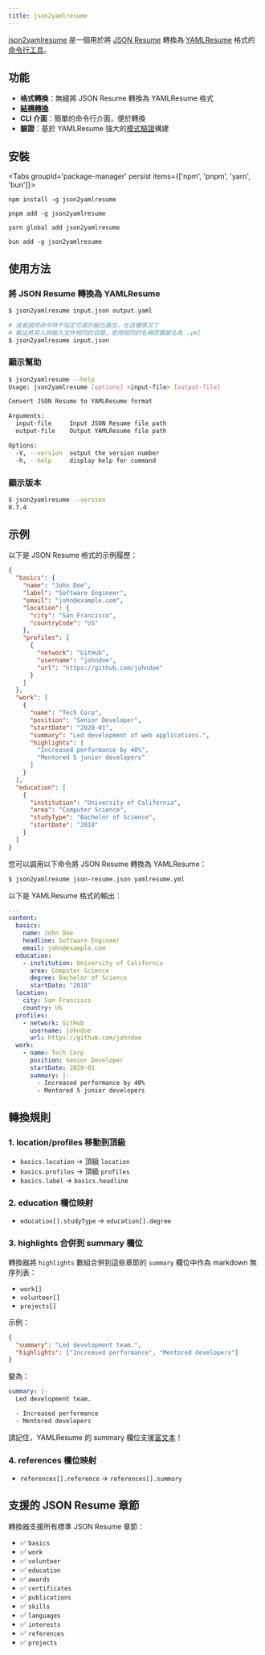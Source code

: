 ```yaml
---
title: json2yamlresume
---
```



[json2yamlresume](https://yamlresume.dev/docs/ecosystem/json2yamlresume) 是一個用於將 [JSON Resume](https://jsonresume.org/) 轉換為 [YAMLResume](https://yamlresume.dev/) 格式的[命令行工具](https://npmjs.com/package/json2yamlresume)。

## 功能

- **格式轉換**：無縫將 JSON Resume 轉換為 YAMLResume 格式
- **[結構轉換](#conversion-rules)**
- **CLI 介面**：簡單的命令行介面，便於轉換
- **驗證**：基於 YAMLResume 強大的[模式驗證](/zh-tw/docs/compiler/schema)構建

## 安裝

<Tabs groupId='package-manager' persist items={['npm', 'pnpm', 'yarn', 'bun']}>
```console tab="npm"
npm install -g json2yamlresume
```

```console tab="pnpm"
pnpm add -g json2yamlresume
```

```console tab="yarn"
yarn global add json2yamlresume
```

```console tab="bun"
bun add -g json2yamlresume
```

</Tabs>

## 使用方法

### 將 JSON Resume 轉換為 YAMLResume

```bash
$ json2yamlresume input.json output.yaml

# 或者調用命令時不指定可選的輸出路徑，在這種情況下
# 輸出將寫入與輸入文件相同的目錄，使用相同的名稱但擴展名為 .yml
$ json2yamlresume input.json
```

### 顯示幫助

```bash
$ json2yamlresume --help
Usage: json2yamlresume [options] <input-file> [output-file]

Convert JSON Resume to YAMLResume format

Arguments:
  input-file     Input JSON Resume file path
  output-file    Output YAMLResume file path

Options:
  -V, --version  output the version number
  -h, --help     display help for command
```

### 顯示版本

```bash
$ json2yamlresume --version
0.7.4
```

## 示例

以下是 JSON Resume 格式的示例履歷：

```json lineNumbers title="json-resume.json"
{
  "basics": {
    "name": "John Doe",
    "label": "Software Engineer",
    "email": "john@example.com",
    "location": {
      "city": "San Francisco",
      "countryCode": "US"
    },
    "profiles": [
      {
        "network": "GitHub",
        "username": "johndoe",
        "url": "https://github.com/johndoe"
      }
    ]
  },
  "work": [
    {
      "name": "Tech Corp",
      "position": "Senior Developer",
      "startDate": "2020-01",
      "summary": "Led development of web applications.",
      "highlights": [
        "Increased performance by 40%",
        "Mentored 5 junior developers"
      ]
    }
  ],
  "education": [
    {
      "institution": "University of California",
      "area": "Computer Science",
      "studyType": "Bachelor of Science",
      "startDate": "2018"
    }
  ]
}
```

您可以調用以下命令將 JSON Resume 轉換為 YAMLResume：

```bash
$ json2yamlresume json-resume.json yamlresume.yml
```

以下是 YAMLResume 格式的輸出：

```yaml lineNumbers title="yamlresume.yml"
---
content:
  basics:
    name: John Doe
    headline: Software Engineer
    email: john@example.com
  education:
    - institution: University of California
      area: Computer Science
      degree: Bachelor of Science
      startDate: "2018"
  location:
    city: San Francisco
    country: US
  profiles:
    - network: GitHub
      username: johndoe
      url: https://github.com/johndoe
  work:
    - name: Tech Corp
      position: Senior Developer
      startDate: 2020-01
      summary: |-
        - Increased performance by 40%
        - Mentored 5 junior developers
```

## 轉換規則

### 1. location/profiles 移動到頂級

- `basics.location` → 頂級 `location`
- `basics.profiles` → 頂級 `profiles`
- `basics.label` → `basics.headline`

### 2. education 欄位映射

- `education[].studyType` → `education[].degree`

### 3. highlights 合併到 summary 欄位

轉換器將 `highlights` 數組合併到這些章節的 `summary` 欄位中作為 markdown 無序列表：

- `work[]`
- `volunteer[]`
- `projects[]`

示例：

```json
{
  "summary": "Led development team.",
  "highlights": ["Increased performance", "Mentored developers"]
}
```

變為：

```yaml
summary: |-
  Led development team.

  - Increased performance
  - Mentored developers
```

請記住，YAMLResume 的 summary 欄位支援[富文本](/zh-tw/docs/content/rich-text)！

### 4. references 欄位映射

- `references[].reference` → `references[].summary`

## 支援的 JSON Resume 章節

轉換器支援所有標準 JSON Resume 章節：

- ✅ `basics`
- ✅ `work`
- ✅ `volunteer`
- ✅ `education`
- ✅ `awards`
- ✅ `certificates`
- ✅ `publications`
- ✅ `skills`
- ✅ `languages`
- ✅ `interests`
- ✅ `references`
- ✅ `projects`
